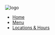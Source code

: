 ![logo](https://api.doc2.site/v1/images/49d2b371-dbbc-4d6f-f387-6329ac36b300.600.webp)

* [Home](/)
* [Menu](/menu)
* [Locations & Hours](/location-hours)

